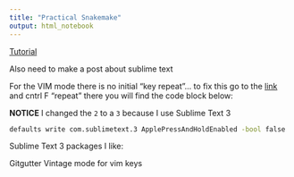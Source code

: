 ```yaml
---
title: "Practical Snakemake"
output: html_notebook
---
```


[Tutorial](https://snakemake.readthedocs.io/en/stable/tutorial/tutorial.html)



Also need to make a post about sublime text

For the VIM mode there is no initial "key repeat"... to fix this go to the [link](https://www.sublimetext.com/docs/3/vintage.html) and cntrl F "repeat" there you will find the code block below:

**NOTICE** I changed the `2` to a `3` because I use Sublime Text 3
```bash
defaults write com.sublimetext.3 ApplePressAndHoldEnabled -bool false
```


Sublime Text 3 packages I like:

Gitgutter
Vintage mode for vim keys

